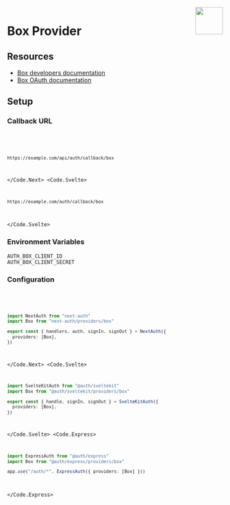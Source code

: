 
<img align="right" src="/img/providers/box.svg" height="64" width="64" />

# Box Provider

## Resources

- [Box developers documentation](https://developer.box.com/reference/)
- [Box OAuth documentation](https://developer.box.com/guides/sso-identities-and-app-users/connect-okta-to-app-users/configure-box/)

## Setup

### Callback URL

<Code>
  <Code.Next>

```bash
https://example.com/api/auth/callback/box
```

  </Code.Next>
  <Code.Svelte>

```bash
https://example.com/auth/callback/box
```

  </Code.Svelte>
</Code>

### Environment Variables

```
AUTH_BOX_CLIENT_ID
AUTH_BOX_CLIENT_SECRET
```

### Configuration

<Code>
  <Code.Next>

```ts filename="/auth.ts"
import NextAuth from "next-auth"
import Box from "next-auth/providers/box"

export const { handlers, auth, signIn, signOut } = NextAuth({
  providers: [Box],
})
```

  </Code.Next>
  <Code.Svelte>

```ts filename="/src/auth.ts"
import SvelteKitAuth from "@auth/sveltekit"
import Box from "@auth/sveltekit/providers/box"

export const { handle, signIn, signOut } = SvelteKitAuth({
  providers: [Box],
})
```

  </Code.Svelte>
  <Code.Express>

```ts filename="/src/app.ts"
import ExpressAuth from "@auth/express"
import Box from "@auth/express/providers/box"

app.use("/auth/*", ExpressAuth({ providers: [Box] }))
```

  </Code.Express>
</Code>

